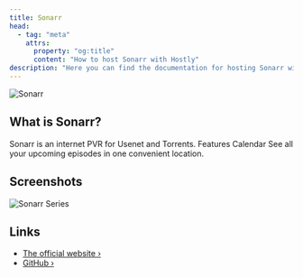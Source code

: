 ```yaml
---
title: Sonarr
head:
  - tag: "meta"
    attrs:
      property: "og:title"
      content: "How to host Sonarr with Hostly"
description: "Here you can find the documentation for hosting Sonarr with Hostly."
---
```



<Badge text="One-click setup." variant="note" size="large" />


![Sonarr](../../../assets/images/services/sonarr.svg)

## What is Sonarr?

Sonarr is an internet PVR for Usenet and Torrents. Features Calendar See all your upcoming episodes in one convenient location.

## Screenshots

![Sonarr Series](../../../assets/images/screenshots/sonarr_screenshot.jpeg)

## Links

- [The official website ›](https://sonarr.tv/)
- [GitHub ›](https://github.com/Sonarr/Sonarr)
